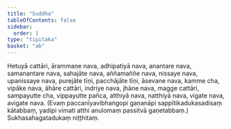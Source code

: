```yaml
---
title: "Suddha"
tableOfContents: false
sidebar:
  order: 1
type: "tipitaka"
basket: "ab"
---
```



<DynamicBreadcrumb />

<Division number="176">

<Paragraph number="4463">
Hetuyā cattāri, ārammaṇe nava, adhipatiyā nava, anantare nava, samanantare nava, sahajāte nava, aññamaññe nava, nissaye nava, upanissaye nava, purejāte tīṇi, pacchājāte tīṇi, āsevane nava, kamme cha, vipāke nava, āhāre cattāri, indriye nava, jhāne nava, magge cattāri, sampayutte cha, vippayutte pañca, atthiyā nava, natthiyā nava, vigate nava, avigate nava.
</Paragraph>

<Paragraph number="4464">
(Evaṃ paccanīyavibhaṅgopi gaṇanāpi sappītikadukasadisaṃ kātabbaṃ, yadipi vimati atthi anulomaṃ passitvā gaṇetabbaṃ.)

</Paragraph>
</Division>

<Paragraph number="4465" type="center">
Sukhasahagatadukaṃ niṭṭhitaṃ.
</Paragraph>